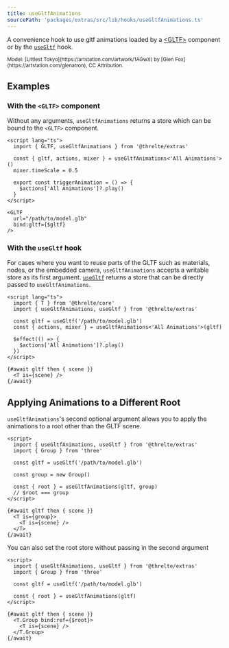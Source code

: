 ```yaml
---
title: useGltfAnimations
sourcePath: 'packages/extras/src/lib/hooks/useGltfAnimations.ts'
---
```


A convenience hook to use gltf animations loaded by a [\<GLTF>](/reference/extras/gltf) component or by the [`useGltf`](/reference/extras/use-gltf) hook.

<Example path="extras/use-gltf-animations" />

<small>
  Model: [Littlest Tokyo](https://artstation.com/artwork/1AGwX) by [Glen
  Fox](https://artstation.com/glenatron), CC Attribution.
</small>

## Examples

### With the `<GLTF>` component

Without any arguments, `useGltfAnimations` returns a store which can be bound to the `<GLTF>` component.

```svelte
<script lang="ts">
  import { GLTF, useGltfAnimations } from '@threlte/extras'

  const { gltf, actions, mixer } = useGltfAnimations<'All Animations'>()
  mixer.timeScale = 0.5

  export const triggerAnimation = () => {
    $actions['All Animations']?.play()
  }
</script>

<GLTF
  url="/path/to/model.glb"
  bind:gltf={$gltf}
/>
```

### With the `useGltf` hook

For cases where you want to reuse parts of the GLTF such as materials, nodes, or the embedded camera, `useGltfAnimations` accepts a writable store as its first argument. [`useGltf`](/reference/extras/use-gltf) returns a store that can be directly passed to `useGltfAnimations`.

```svelte
<script lang="ts">
  import { T } from '@threlte/core'
  import { useGltfAnimations, useGltf } from '@threlte/extras'

  const gltf = useGltf('/path/to/model.glb')
  const { actions, mixer } = useGltfAnimations<'All Animations'>(gltf)

  $effect(() => {
    $actions['All Animations']?.play()
  })
</script>

{#await gltf then { scene }}
  <T is={scene} />
{/await}
```

## Applying Animations to a Different Root

`useGltfAnimations`'s second optional argument allows you to apply the animations to a root other than the GLTF scene.

```svelte
<script>
  import { useGltfAnimations, useGltf } from '@threlte/extras'
  import { Group } from 'three'

  const gltf = useGltf('/path/to/model.glb')

  const group = new Group()

  const { root } = useGltfAnimations(gltf, group)
  // $root === group
</script>

{#await gltf then { scene }}
  <T is={group}>
    <T is={scene} />
  </T>
{/await}
```

You can also set the root store without passing in the second argument

```svelte
<script>
  import { useGltfAnimations, useGltf } from '@threlte/extras'
  import { Group } from 'three'

  const gltf = useGltf('/path/to/model.glb')

  const { root } = useGltfAnimations(gltf)
</script>

{#await gltf then { scene }}
  <T.Group bind:ref={$root}>
    <T is={scene} />
  </T.Group>
{/await}
```
